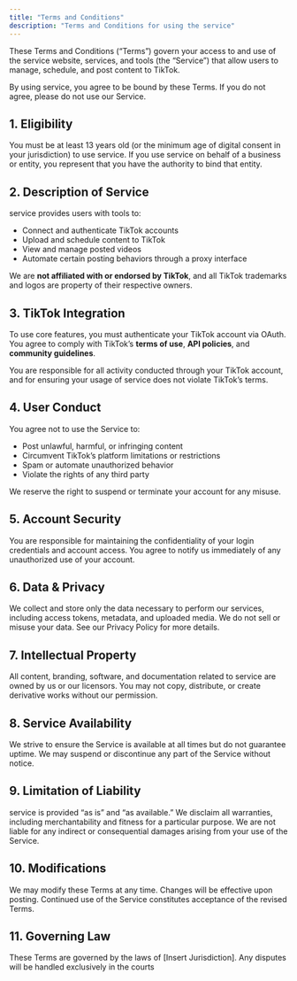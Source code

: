 ```yaml
---
title: "Terms and Conditions"
description: "Terms and Conditions for using the service"
---
```


These Terms and Conditions (“Terms”) govern your access to and use of the service website, services, and tools (the “Service”) that allow users to manage, schedule, and post content to TikTok.

By using service, you agree to be bound by these Terms. If you do not agree, please do not use our Service.

**1. Eligibility**
-------------------

You must be at least 13 years old (or the minimum age of digital consent in your jurisdiction) to use service. If you use service on behalf of a business or entity, you represent that you have the authority to bind that entity.

**2. Description of Service**
------------------------------

service provides users with tools to:

*   Connect and authenticate TikTok accounts
*   Upload and schedule content to TikTok
*   View and manage posted videos
*   Automate certain posting behaviors through a proxy interface

We are **not affiliated with or endorsed by TikTok**, and all TikTok trademarks and logos are property of their respective owners.

**3. TikTok Integration**
--------------------------

To use core features, you must authenticate your TikTok account via OAuth. You agree to comply with TikTok’s **terms of use**, **API policies**, and **community guidelines**.

You are responsible for all activity conducted through your TikTok account, and for ensuring your usage of service does not violate TikTok’s terms.

**4. User Conduct**
--------------------

You agree not to use the Service to:

*   Post unlawful, harmful, or infringing content
*   Circumvent TikTok’s platform limitations or restrictions
*   Spam or automate unauthorized behavior
*   Violate the rights of any third party

We reserve the right to suspend or terminate your account for any misuse.

**5. Account Security**
------------------------

You are responsible for maintaining the confidentiality of your login credentials and account access. You agree to notify us immediately of any unauthorized use of your account.

**6. Data & Privacy**
----------------------

We collect and store only the data necessary to perform our services, including access tokens, metadata, and uploaded media. We do not sell or misuse your data. See our Privacy Policy for more details.

**7. Intellectual Property**
-----------------------------

All content, branding, software, and documentation related to service are owned by us or our licensors. You may not copy, distribute, or create derivative works without our permission.

**8. Service Availability**
----------------------------

We strive to ensure the Service is available at all times but do not guarantee uptime. We may suspend or discontinue any part of the Service without notice.

**9. Limitation of Liability**
-------------------------------

service is provided “as is” and “as available.” We disclaim all warranties, including merchantability and fitness for a particular purpose. We are not liable for any indirect or consequential damages arising from your use of the Service.

**10. Modifications**
----------------------

We may modify these Terms at any time. Changes will be effective upon posting. Continued use of the Service constitutes acceptance of the revised Terms.

**11. Governing Law**
----------------------

These Terms are governed by the laws of [Insert Jurisdiction]. Any disputes will be handled exclusively in the courts